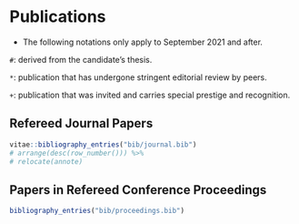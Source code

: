 # Publications

* The following notations only apply to September 2021 and after.

`#`: derived from the candidate’s thesis.

`*`: publication that has undergone stringent editorial review by peers.

`+`: publication that was invited and carries special prestige and recognition.

<!-- # Selected Publications -->
<!--  -->
<!-- ::: {#refs_selected} -->
<!-- ::: -->

## Refereed Journal Papers

```r
vitae::bibliography_entries("bib/journal.bib")
# arrange(desc(row_number())) %>%
# relocate(annote)
```

## Papers in Refereed Conference Proceedings

```r
bibliography_entries("bib/proceedings.bib")
```
